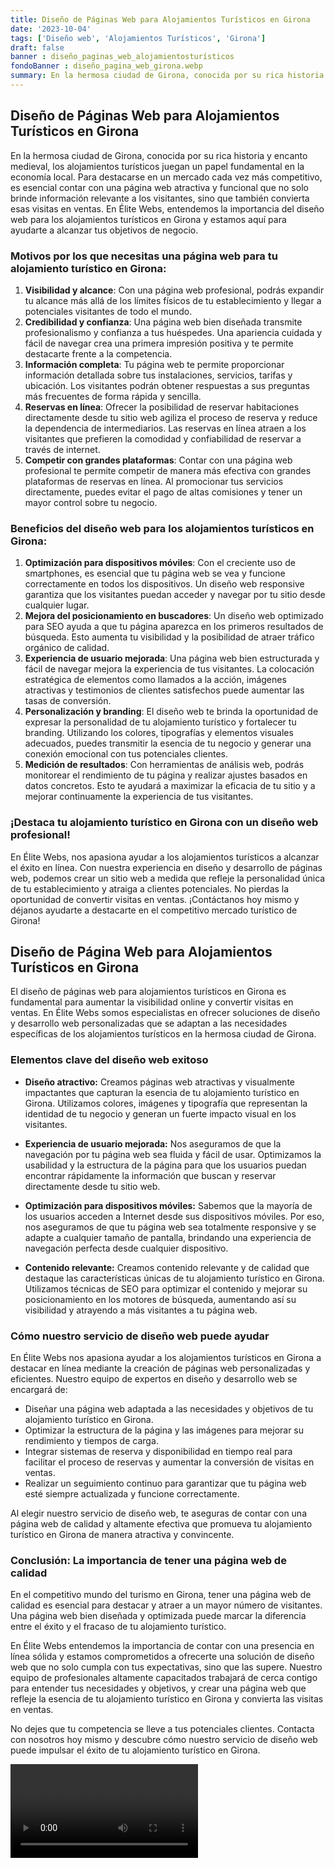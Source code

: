 ```yaml
---
title: Diseño de Páginas Web para Alojamientos Turísticos en Girona
date: '2023-10-04'
tags: ['Diseño web', 'Alojamientos Turísticos', 'Girona']
draft: false
banner : diseño_paginas_web_alojamientosturísticos
fondoBanner : diseño_pagina_web_girona.webp
summary: En la hermosa ciudad de Girona, conocida por su rica historia y encanto medieval, los alojamientos turísticos juegan un papel fundamental en la economía local. Para destacarse en un mercado cada vez más competitivo, es esencial contar con una página web atractiva y funcional que no solo brinde información relevante a los visitantes, sino que también convierta esas visitas en ventas. En Élite Webs, entendemos la importancia del diseño web para los alojamientos turísticos en Girona y estamos aquí para ayudarte a alcanzar tus objetivos de negocio.
---
```


## Diseño de Páginas Web para Alojamientos Turísticos en Girona

En la hermosa ciudad de Girona, conocida por su rica historia y encanto medieval, los alojamientos turísticos juegan un papel fundamental en la economía local. Para destacarse en un mercado cada vez más competitivo, es esencial contar con una página web atractiva y funcional que no solo brinde información relevante a los visitantes, sino que también convierta esas visitas en ventas. En Élite Webs, entendemos la importancia del diseño web para los alojamientos turísticos en Girona y estamos aquí para ayudarte a alcanzar tus objetivos de negocio.

### Motivos por los que necesitas una página web para tu alojamiento turístico en Girona:

1. **Visibilidad y alcance**: Con una página web profesional, podrás expandir tu alcance más allá de los límites físicos de tu establecimiento y llegar a potenciales visitantes de todo el mundo.
2. **Credibilidad y confianza**: Una página web bien diseñada transmite profesionalismo y confianza a tus huéspedes. Una apariencia cuidada y fácil de navegar crea una primera impresión positiva y te permite destacarte frente a la competencia.
3. **Información completa**: Tu página web te permite proporcionar información detallada sobre tus instalaciones, servicios, tarifas y ubicación. Los visitantes podrán obtener respuestas a sus preguntas más frecuentes de forma rápida y sencilla.
4. **Reservas en línea**: Ofrecer la posibilidad de reservar habitaciones directamente desde tu sitio web agiliza el proceso de reserva y reduce la dependencia de intermediarios. Las reservas en línea atraen a los visitantes que prefieren la comodidad y confiabilidad de reservar a través de internet.
5. **Competir con grandes plataformas**: Contar con una página web profesional te permite competir de manera más efectiva con grandes plataformas de reservas en línea. Al promocionar tus servicios directamente, puedes evitar el pago de altas comisiones y tener un mayor control sobre tu negocio.

### Beneficios del diseño web para los alojamientos turísticos en Girona:

1. **Optimización para dispositivos móviles**: Con el creciente uso de smartphones, es esencial que tu página web se vea y funcione correctamente en todos los dispositivos. Un diseño web responsive garantiza que los visitantes puedan acceder y navegar por tu sitio desde cualquier lugar.
2. **Mejora del posicionamiento en buscadores**: Un diseño web optimizado para SEO ayuda a que tu página aparezca en los primeros resultados de búsqueda. Esto aumenta tu visibilidad y la posibilidad de atraer tráfico orgánico de calidad.
3. **Experiencia de usuario mejorada**: Una página web bien estructurada y fácil de navegar mejora la experiencia de tus visitantes. La colocación estratégica de elementos como llamados a la acción, imágenes atractivas y testimonios de clientes satisfechos puede aumentar las tasas de conversión.
4. **Personalización y branding**: El diseño web te brinda la oportunidad de expresar la personalidad de tu alojamiento turístico y fortalecer tu branding. Utilizando los colores, tipografías y elementos visuales adecuados, puedes transmitir la esencia de tu negocio y generar una conexión emocional con tus potenciales clientes.
5. **Medición de resultados**: Con herramientas de análisis web, podrás monitorear el rendimiento de tu página y realizar ajustes basados en datos concretos. Esto te ayudará a maximizar la eficacia de tu sitio y a mejorar continuamente la experiencia de tus visitantes.

### ¡Destaca tu alojamiento turístico en Girona con un diseño web profesional!

En Élite Webs, nos apasiona ayudar a los alojamientos turísticos a alcanzar el éxito en línea. Con nuestra experiencia en diseño y desarrollo de páginas web, podemos crear un sitio web a medida que refleje la personalidad única de tu establecimiento y atraiga a clientes potenciales. No pierdas la oportunidad de convertir visitas en ventas. ¡Contáctanos hoy mismo y déjanos ayudarte a destacarte en el competitivo mercado turístico de Girona!

<GifSeo />

<Cta />

## Diseño de Página Web para Alojamientos Turísticos en Girona

El diseño de páginas web para alojamientos turísticos en Girona es fundamental para aumentar la visibilidad online y convertir visitas en ventas. En Élite Webs somos especialistas en ofrecer soluciones de diseño y desarrollo web personalizadas que se adaptan a las necesidades específicas de los alojamientos turísticos en la hermosa ciudad de Girona.

### Elementos clave del diseño web exitoso

- **Diseño atractivo:** Creamos páginas web atractivas y visualmente impactantes que capturan la esencia de tu alojamiento turístico en Girona. Utilizamos colores, imágenes y tipografía que representan la identidad de tu negocio y generan un fuerte impacto visual en los visitantes.

- **Experiencia de usuario mejorada:** Nos aseguramos de que la navegación por tu página web sea fluida y fácil de usar. Optimizamos la usabilidad y la estructura de la página para que los usuarios puedan encontrar rápidamente la información que buscan y reservar directamente desde tu sitio web.

- **Optimización para dispositivos móviles:** Sabemos que la mayoría de los usuarios acceden a Internet desde sus dispositivos móviles. Por eso, nos aseguramos de que tu página web sea totalmente responsive y se adapte a cualquier tamaño de pantalla, brindando una experiencia de navegación perfecta desde cualquier dispositivo.

- **Contenido relevante:** Creamos contenido relevante y de calidad que destaque las características únicas de tu alojamiento turístico en Girona. Utilizamos técnicas de SEO para optimizar el contenido y mejorar su posicionamiento en los motores de búsqueda, aumentando así su visibilidad y atrayendo a más visitantes a tu página web.

### Cómo nuestro servicio de diseño web puede ayudar

En Élite Webs nos apasiona ayudar a los alojamientos turísticos en Girona a destacar en línea mediante la creación de páginas web personalizadas y eficientes. Nuestro equipo de expertos en diseño y desarrollo web se encargará de:

- Diseñar una página web adaptada a las necesidades y objetivos de tu alojamiento turístico en Girona.
- Optimizar la estructura de la página y las imágenes para mejorar su rendimiento y tiempos de carga.
- Integrar sistemas de reserva y disponibilidad en tiempo real para facilitar el proceso de reservas y aumentar la conversión de visitas en ventas.
- Realizar un seguimiento continuo para garantizar que tu página web esté siempre actualizada y funcione correctamente.

Al elegir nuestro servicio de diseño web, te aseguras de contar con una página web de calidad y altamente efectiva que promueva tu alojamiento turístico en Girona de manera atractiva y convincente.

### Conclusión: La importancia de tener una página web de calidad

En el competitivo mundo del turismo en Girona, tener una página web de calidad es esencial para destacar y atraer a un mayor número de visitantes. Una página web bien diseñada y optimizada puede marcar la diferencia entre el éxito y el fracaso de tu alojamiento turístico.

En Élite Webs entendemos la importancia de contar con una presencia en línea sólida y estamos comprometidos a ofrecerte una solución de diseño web que no solo cumpla con tus expectativas, sino que las supere. Nuestro equipo de profesionales altamente capacitados trabajará de cerca contigo para entender tus necesidades y objetivos, y crear una página web que refleje la esencia de tu alojamiento turístico en Girona y convierta las visitas en ventas.

No dejes que tu competencia se lleve a tus potenciales clientes. Contacta con nosotros hoy mismo y descubre cómo nuestro servicio de diseño web puede impulsar el éxito de tu alojamiento turístico en Girona.

<Video />

<CtaBot job='Alojamientos Turísticos' city='Girona'/>

<Gmaps query='Girona+españa+maps' />
